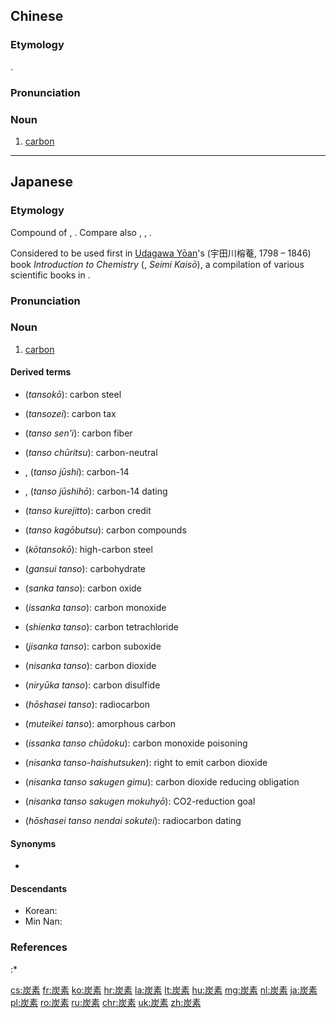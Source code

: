 ==Chinese==
{{zh-forms}}

===Etymology===
{{bor|nan|ja|-}} {{ja-r|炭素|たんそ}}.

===Pronunciation===
{{zh-pron
|mn=tw:thòaⁿ-sò͘
|cat=n
}}

===Noun===
{{zh-noun}}

# {{lb|zh|Taiwanese Min Nan}} [[carbon]]

{{zh-cat|Chemical elements}}

----

==Japanese==
<div style="float:right;">
{{elements|lang=ja|sort=たんそ|C|{{ja-r|ホウ%素|ホウ%そ}}|B|{{ja-r|窒%素|ちっ%そ}}|N}}
{{wikipedia|lang=ja}}
{{wikipedia|Carbon}}
</div>
{{ja-kanjitab|たん|そ|yomi=o}}

===Etymology===
Compound of {{com|ja|炭|素|tr1=tan|t1=[[coal]]|tr2=so|t2=[[element]]|sort=たんそ}}, {{cal|ja|sort=たんそ|etyl lang=nl|etyl term=koolstof|etyl t=[[carbon]]; [[coal]][[stuff]]|nocap=y}}. Compare also {{cog|de|Kohlenstoff}}, {{cog|lb|Kuelestoff}}, {{cog|da|kulstof}}.

Considered to be used first in [[w:Udagawa Yōan|Udagawa Yōan]]'s (宇田川榕菴, 1798 – 1846) book ''Introduction to Chemistry'' ({{lang|ja|舎密開宗}}, ''Seimi Kaisō''), a compilation of various scientific books in {{etyl|nl|-}}.

===Pronunciation===
{{ja-pron|yomi=kanon|たんそ|acc=1|acc_ref=DJR}}

===Noun===
{{ja-noun|たんそ}}

# [[carbon]] {{gloss|chemical element}}

====Derived terms====
{{der-top}}
* {{l|ja|炭素鋼}} (''tansokō''): carbon steel
* {{l|ja|炭素税}} (''tansozei''): carbon tax
* {{l|ja|炭素繊維}} (''tanso sen'i''): carbon fiber
* {{l|ja|炭素中立}} (''tanso chūritsu''): carbon-neutral
* {{l|ja|炭素１４}}, {{l|ja|炭素一四}} (''tanso jūshi''): carbon-14
* {{l|ja|炭素１４法}}, {{l|ja|炭素一四法}} (''tanso jūshihō''): carbon-14 dating
* {{l|ja|炭素クレジット}} (''tanso kurejitto''): carbon credit
* {{l|ja|炭素化合物}} (''tanso kagōbutsu''): carbon compounds
* {{l|ja|高炭素鋼}} (''kōtansokō''): high-carbon steel
* {{l|ja|含水炭素}} (''gansui tanso''): carbohydrate
* {{l|ja|酸化炭素}} (''sanka tanso''): carbon oxide
* {{l|ja|一酸化炭素}} (''issanka tanso''): carbon monoxide
{{der-mid}}
* {{l|ja|四塩化炭素}} (''shienka tanso''): carbon tetrachloride
* {{l|ja|次酸化炭素}} (''jisanka tanso''): carbon suboxide
* {{l|ja|二酸化炭素}} (''nisanka tanso''): carbon dioxide
* {{l|ja|二硫化炭素}} (''niryūka tanso''): carbon disulfide
* {{l|ja|放射性炭素}} (''hōshasei tanso''): radiocarbon
* {{l|ja|無定形炭素}} (''muteikei tanso''): amorphous carbon
* {{l|ja|一酸化炭素中毒}} (''issanka tanso chūdoku''): carbon monoxide poisoning
* {{l|ja|二酸化炭素排出権}} (''nisanka tanso-haishutsuken''): right to emit carbon dioxide
* {{l|ja|二酸化炭素削減義務}} (''nisanka tanso sakugen gimu''): carbon dioxide reducing obligation
* {{l|ja|二酸化炭素削減目標}} (''nisanka tanso sakugen mokuhyō''): CO2-reduction goal
* {{l|ja|放射性炭素年代測定}} (''hōshasei tanso nendai sokutei''): radiocarbon dating
{{der-bottom}}

====Synonyms====
* {{ja-r|カーボン}}

====Descendants====
* Korean: {{ko-l|탄소}}
* Min Nan: {{l|nan|炭素|tr=thòaⁿ-sò͘}}

===References===
<references/>
:* {{R:Shogakukan}}

[[cs:炭素]]
[[fr:炭素]]
[[ko:炭素]]
[[hr:炭素]]
[[la:炭素]]
[[lt:炭素]]
[[hu:炭素]]
[[mg:炭素]]
[[nl:炭素]]
[[ja:炭素]]
[[pl:炭素]]
[[ro:炭素]]
[[ru:炭素]]
[[chr:炭素]]
[[uk:炭素]]
[[zh:炭素]]